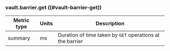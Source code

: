 ### vault.barrier.get ((#vault-barrier-get))

Metric type | Units | Description
----------- | ----- | -----------
summary     | ms    | Duration of time taken by `GET` operations at the barrier